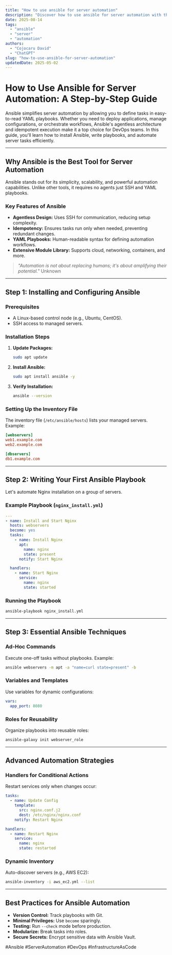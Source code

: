 ```yaml
---
title: "How to use ansible for server automation"
description: "Discover how to use ansible for server automation with this in-depth guide, providing actionable insights and practical tips to boost your knowledge and results."
date: 2025-08-14
tags:
  - "ansible"
  - "server"
  - "automation"
authors:
  - "Cojocaru David"
  - "ChatGPT"
slug: "how-to-use-ansible-for-server-automation"
updatedDate: 2025-05-02
---
```


# How to Use Ansible for Server Automation: A Step-by-Step Guide  

Ansible simplifies server automation by allowing you to define tasks in easy-to-read YAML playbooks. Whether you need to deploy applications, manage configurations, or orchestrate workflows, Ansible's agentless architecture and idempotent execution make it a top choice for DevOps teams. In this guide, you'll learn how to install Ansible, write playbooks, and automate server tasks efficiently.  

---  

## Why Ansible is the Best Tool for Server Automation  

Ansible stands out for its simplicity, scalability, and powerful automation capabilities. Unlike other tools, it requires no agents just SSH and YAML playbooks.  

### Key Features of Ansible  

- **Agentless Design:** Uses SSH for communication, reducing setup complexity.  
- **Idempotency:** Ensures tasks run only when needed, preventing redundant changes.  
- **YAML Playbooks:** Human-readable syntax for defining automation workflows.  
- **Extensive Module Library:** Supports cloud, networking, containers, and more.  

> *"Automation is not about replacing humans; it's about amplifying their potential."*   Unknown  

---  

## Step 1: Installing and Configuring Ansible  

### Prerequisites  
- A Linux-based control node (e.g., Ubuntu, CentOS).  
- SSH access to managed servers.  

### Installation Steps  

1. **Update Packages:**  
   ```bash  
   sudo apt update  
   ```  

2. **Install Ansible:**  
   ```bash  
   sudo apt install ansible -y  
   ```  

3. **Verify Installation:**  
   ```bash  
   ansible --version  
   ```  

### Setting Up the Inventory File  

The inventory file (`/etc/ansible/hosts`) lists your managed servers. Example:  

```ini  
[webservers]  
web1.example.com  
web2.example.com  

[dbservers]  
db1.example.com  
```  

---  

## Step 2: Writing Your First Ansible Playbook  

Let's automate Nginx installation on a group of servers.  

### Example Playbook (`nginx_install.yml`)  

```yaml  
---  
- name: Install and Start Nginx  
  hosts: webservers  
  become: yes  
  tasks:  
    - name: Install Nginx  
      apt:  
        name: nginx  
        state: present  
      notify: Start Nginx  

  handlers:  
    - name: Start Nginx  
      service:  
        name: nginx  
        state: started  
```  

### Running the Playbook  

```bash  
ansible-playbook nginx_install.yml  
```  

---  

## Step 3: Essential Ansible Techniques  

### Ad-Hoc Commands  

Execute one-off tasks without playbooks. Example:  

```bash  
ansible webservers -m apt -a "name=curl state=present" -b  
```  

### Variables and Templates  

Use variables for dynamic configurations:  

```yaml  
vars:  
  app_port: 8080  
```  

### Roles for Reusability  

Organize playbooks into reusable roles:  

```bash  
ansible-galaxy init webserver_role  
```  

---  

## Advanced Automation Strategies  

### Handlers for Conditional Actions  

Restart services only when changes occur:  

```yaml  
tasks:  
  - name: Update Config  
    template:  
      src: nginx.conf.j2  
      dest: /etc/nginx/nginx.conf  
    notify: Restart Nginx  

handlers:  
  - name: Restart Nginx  
    service:  
      name: nginx  
      state: restarted  
```  

### Dynamic Inventory  

Auto-discover servers (e.g., AWS EC2):  

```bash  
ansible-inventory -i aws_ec2.yml --list  
```  

---  

## Best Practices for Ansible Automation  

- **Version Control:** Track playbooks with Git.  
- **Minimal Privileges:** Use `become` sparingly.  
- **Testing:** Run `--check` mode before production.  
- **Modularize:** Break tasks into roles.  
- **Secure Secrets:** Encrypt sensitive data with Ansible Vault.  

#Ansible #ServerAutomation #DevOps #InfrastructureAsCode